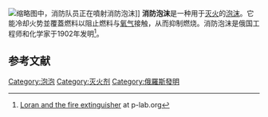 [[File:Firefighters_spray_foam.jpg|缩略图]]中，消防队员正在噴射消防泡沫]]
'''消防泡沫'''是一种用于[[灭火|灭火]]的[[泡沫|泡沫]]。它能冷却火势並覆蓋燃料以阻止燃料与[[氧气|氧气]]接触，从而抑制燃烧。消防泡沫是俄国工程师和化学家{{link-en|亚历山大·罗兰|Aleksandr Loran}}于1902年发明<ref name="loran">[http://p-lab.org/publ/7-1-0-15 Loran and the fire extinguisher] {{Webarchive|url=https://web.archive.org/web/20110727161356/http://p-lab.org/publ/7-1-0-15|date=27 July 2011}} at p-lab.org </ref>。

==参考文献==
{{reflist}}

[[Category:泡泡|Category:泡泡]]
[[Category:灭火剂|Category:灭火剂]]
[[Category:俄羅斯發明|Category:俄羅斯發明]]